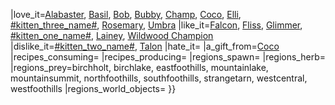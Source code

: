 {{WSItem
|title1=Pike
|aka_name=
|image1=Pike.png
|description=A huge light yellow fish. Found in freshwater environments.
|rarity=Rare
|sell_value=16 {{WSMew}}, 0 {{WSMolecash}}
|prey_value=2 {{Stpile|Prey}}
|herb_value=
|sand_value=
|stone_value=
|treasure_value=
|wood_value=
|catnip_amount=
|confusion_amount=
|cures_poison=
|heal_amount=
|attack_amount=
|buddy_xp_amount=
|hunger_amount=400
|immunity_amount=
|influence_amount=
|has_random_effect=
|special_effect=
|speed_amount=
|stealth_amount=
|swim_amount=
|venom_amount=
|can_explode=
|is_farsighted=
|is_ranked_herb=
|is_bush_herb=
|is_day_or_night_herb=
|grow_seasons=
|alabaster_shop=
|ember_shop=
|coco_festival_shop=
|molay_shop=
|mold_shop=
|molo_shop=
|molu_shop=
|taskboard_shop=6 {WSTasktoken}}
|love_it=[[Alabaster]], [[Basil]], [[Bob]], [[Bubby]], [[Champ]], [[Coco/Wildwood Story|Coco]], [[Elli/Wildwood Story|Elli]], [[#kitten_three_name#]], [[Rosemary]], [[Umbra]]
|like_it=[[Falcon]], [[Fliss]], [[Glimmer]], [[#kitten_one_name#]], [[Lainey]], [[Wildwood Champion]]
|dislike_it=[[#kitten_two_name#]], [[Talon]]
|hate_it=
|a_gift_from=[[Coco/Wildwood Story|Coco]]
|recipes_consuming=
|recipes_producing=
|regions_spawn=
|regions_herb=
|regions_prey=birchholt, birchlake, eastfoothills, mountainlake, mountainsummit, northfoothills, southfoothills, strangetarn, westcentral, westfoothills
|regions_world_objects=
}}